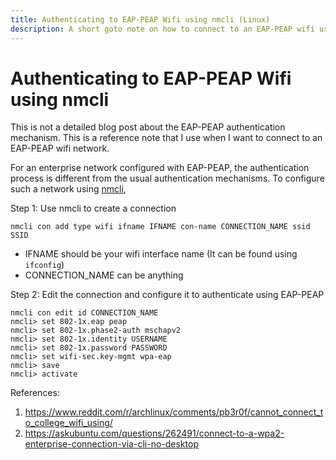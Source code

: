 ```yaml
---
title: Authenticating to EAP-PEAP Wifi using nmcli (Linux) 
description: A short goto note on how to connect to an EAP-PEAP wifi using nmcli in liux.
---
```


# Authenticating to EAP-PEAP Wifi using nmcli 

This is not a detailed blog post about the EAP-PEAP authentication mechanism. This is a reference note that I use when I want to connect to an EAP-PEAP wifi network. 

For an enterprise network configured with EAP-PEAP, the authentication process is different from the usual authentication mechanisms. To configure such a network using [nmcli](https://man.archlinux.org/man/nmcli.1.en),

Step 1:
Use nmcli to create a connection

```
nmcli con add type wifi ifname IFNAME con-name CONNECTION_NAME ssid SSID
```

- IFNAME should be your wifi interface name (It can be found using `ifconfig`)
- CONNECTION_NAME can be anything

Step 2:
Edit the connection and configure it to authenticate using EAP-PEAP

```
nmcli con edit id CONNECTION_NAME
nmcli> set 802-1x.eap peap
nmcli> set 802-1x.phase2-auth mschapv2
nmcli> set 802-1x.identity USERNAME
nmcli> set 802-1x.password PASSWORD
nmcli> set wifi-sec.key-mgmt wpa-eap
nmcli> save
nmcli> activate
```



References:
1. https://www.reddit.com/r/archlinux/comments/pb3r0f/cannot_connect_to_college_wifi_using/
2. https://askubuntu.com/questions/262491/connect-to-a-wpa2-enterprise-connection-via-cli-no-desktop
